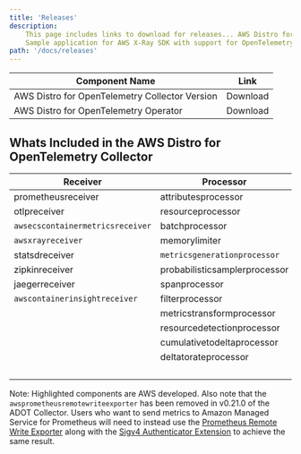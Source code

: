 ```yaml
---
title: 'Releases'
description:
    This page includes links to download for releases... AWS Distro for OpenTelemetry ...
    Sample application for AWS X-Ray SDK with support for OpenTelemetry ... AWS Test Framework Sample Application for OpenTelemetry
path: '/docs/releases'
---
```



| Component Name                                                      | Link |
|---------------------------------------------------------------------|---------------|
| AWS Distro for OpenTelemetry Collector Version                 | <Link to="/download">Download</Link> |
| AWS Distro for OpenTelemetry Operator                          | <Link to="https://gallery.ecr.aws/aws-observability/adot-operator">Download</Link> |

<SectionSeparator />

## Whats Included in the AWS Distro for OpenTelemetry Collector

| Receiver                        | Processor                     | Exporter                           | Extensions             |
|---------------------------------|-------------------------------|------------------------------------|------------------------|
| prometheusreceiver              | attributesprocessor           | `awsxrayexporter`                  | healthcheckextension   |
| otlpreceiver                    | resourceprocessor             | `awsemfexporter`                   | pprofextension         |
| `awsecscontainermetricsreceiver`| batchprocessor                | prometheusremotewriteexporter      | zpagesextension        |
| `awsxrayreceiver`               | memorylimiter                 | loggingexporter                    | `ecsobserver`          |
| statsdreceiver                  | `metricsgenerationprocessor`  | otlpexporter                       | `awsproxy`             |
| zipkinreceiver                  | probabilisticsamplerprocessor | fileexporter                       | ballastextention       |
| jaegerreceiver                  | spanprocessor                 | otlphttpexporter                   | `sigv4authextension`   |
| `awscontainerinsightreceiver`   | filterprocessor               | prometheusexporter                 |                        |
|                                 | metricstransformprocessor     | datadogexporter                    |                        |
|                                 | resourcedetectionprocessor    | dynatraceexporter                  |                        |
|                                 | cumulativetodeltaprocessor    | sapmexporter                       |                        |
|                                 | deltatorateprocessor          | signalfxexporter                   |                        |
|                                 |                               | logzioexporter                     |                        |

Note: Highlighted components are AWS developed. Also note that the `awsprometheusremotewriteexporter` has been removed in v0.21.0 of the ADOT Collector. Users who want to send metrics to Amazon Managed Service for Prometheus will need to instead use the [Prometheus Remote Write Exporter](https://github.com/open-telemetry/opentelemetry-collector-contrib/blob/main/exporter/prometheusremotewriteexporter/README.md) along with the [Sigv4 Authenticator Extension](https://github.com/open-telemetry/opentelemetry-collector-contrib/blob/main/extension/sigv4authextension/README.md) to achieve the same result.
